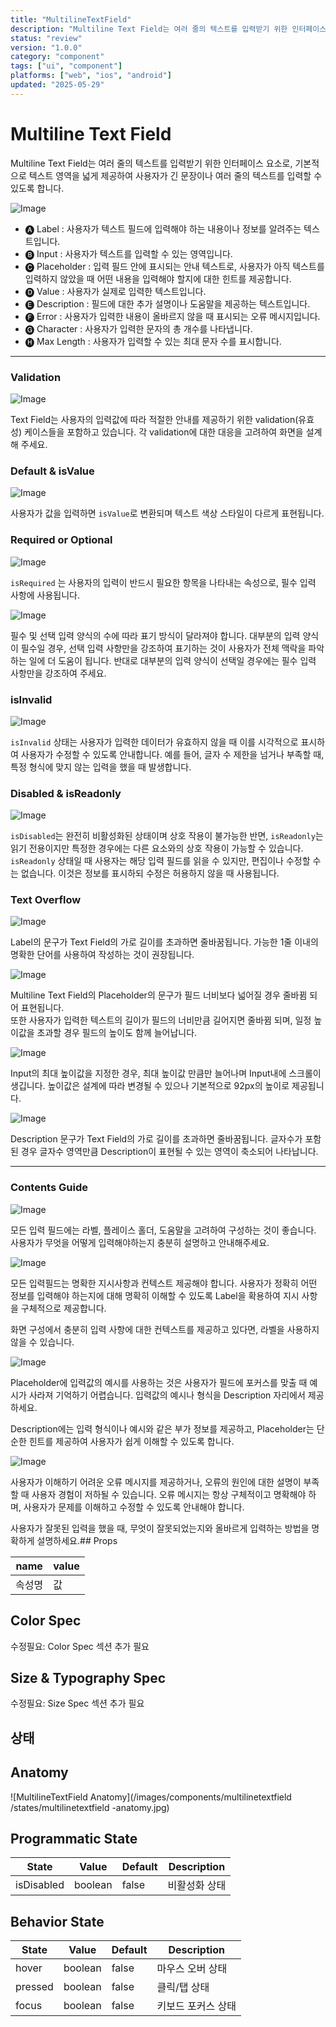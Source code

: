 ```yaml
---
title: "MultilineTextField"
description: "Multiline Text Field는 여러 줄의 텍스트를 입력받기 위한 인터페이스 요소로, 기본적으로 텍스트 영역을 넓게 제공하여 사용자가 긴 문장이나 여러 줄의 텍스트를 입력할 수 있도록 합니다."
status: "review"
version: "1.0.0"
category: "component"
tags: ["ui", "component"]
platforms: ["web", "ios", "android"]
updated: "2025-05-29"
---
```


# Multiline Text Field 

Multiline Text Field는 여러 줄의 텍스트를 입력받기 위한 인터페이스 요소로, 
기본적으로 텍스트 영역을 넓게 제공하여 사용자가 긴 문장이나 여러 줄의 텍스트를 입력할 수 있도록 합니다.

![Image](https://img.29cm.co.kr/next-edition/2024/09/02/f136219176ac4bf3bed159620a9c5c17_20240902130102.jpg)

- 🅐 Label : 사용자가 텍스트 필드에 입력해야 하는 내용이나 정보를 알려주는 텍스트입니다. 
- 🅑 Input : 사용자가 텍스트를 입력할 수 있는 영역입니다. 
- 🅒 Placeholder : 입력 필드 안에 표시되는 안내 텍스트로, 사용자가 아직 텍스트를 입력하지 않았을 때 어떤 내용을 입력해야 할지에 대한 힌트를 제공합니다.
- 🅓 Value : 사용자가 실제로 입력한 텍스트입니다. 
- 🅔 Description : 필드에 대한 추가 설명이나 도움말을 제공하는 텍스트입니다. 
- 🅕 Error : 사용자가 입력한 내용이 올바르지 않을 때 표시되는 오류 메시지입니다.
- 🅖 Character :  사용자가 입력한 문자의 총 개수를 나타냅니다. 
- 🅗 Max Length : 사용자가 입력할 수 있는 최대 문자 수를 표시합니다.

---

### Validation

![Image](https://img.29cm.co.kr/next-edition/2024/09/02/072f87f7bb9d4f52a0e5d2e83f390b4b_20240902163228.jpg)

Text Field는 사용자의 입력값에 따라 적절한 안내를 제공하기 위한 validation(유효성) 케이스들을 포함하고 있습니다. 
각 validation에 대한 대응을 고려하여 화면을 설계해 주세요.

### Default & isValue

![Image](https://img.29cm.co.kr/next-edition/2024/09/02/9e01fa77b981491085d90a51e8ca040c_20240902165003.jpg)

사용자가 값을 입력하면 `isValue`로 변환되며 텍스트 색상 스타일이 다르게 표현됩니다.

### Required or Optional

![Image](https://img.29cm.co.kr/next-edition/2024/09/03/1788224d0f814310ac44835c18900584_20240903112854.jpg)

`isRequired` 는 사용자의 입력이 반드시 필요한 항목을 나타내는 속성으로, 필수 입력 사항에 사용됩니다.

![Image](https://img.29cm.co.kr/next-edition/2024/09/03/652fc6e0a18e49dbbd7555b998929494_20240903112854.jpg)

필수 및 선택 입력 양식의 수에 따라 표기 방식이 달라져야 합니다. 
대부분의 입력 양식이 필수일 경우, 선택 입력 사항만을 강조하여 표기하는 것이 사용자가 전체 맥락을 파악하는 일에 더 도움이 됩니다. 반대로 대부분의 입력 양식이 선택일 경우에는 필수 입력 사항만을 강조하여 주세요.

### isInvalid 

![Image](https://img.29cm.co.kr/next-edition/2024/09/03/48286e0f54304ddb9521cae2b67ac508_20240903113906.jpg)

 `isInvalid` 상태는 사용자가 입력한 데이터가 유효하지 않을 때 이를 시각적으로 표시하여 사용자가 수정할 수 있도록 안내합니다. 
 예를 들어, 글자 수 제한을 넘거나 부족할 때, 특정 형식에 맞지 않는 입력을 했을 때 발생합니다.

 

### Disabled & isReadonly

![Image](https://img.29cm.co.kr/next-edition/2024/09/03/9d591b2e095e494c983b9980ab2f4547_20240903152256.jpg)

`isDisabled`는 완전히 비활성화된 상태이며 상호 작용이 불가능한 반면, 
`isReadonly`는 읽기 전용이지만 특정한 경우에는 다른 요소와의 상호 작용이 가능할 수 있습니다. 
`isReadonly` 상태일 때 사용자는 해당 입력 필드를 읽을 수 있지만, 편집이나 수정할 수는 없습니다. 
이것은 정보를 표시하되 수정은 허용하지 않을 때 사용됩니다.

### Text Overflow

![Image](https://img.29cm.co.kr/next-edition/2024/09/03/47eaef7f6a394c1e9f0b01b07c70a3b2_20240903155033.jpg)

Label의 문구가 Text Field의 가로 길이를 초과하면 줄바꿈됩니다.
가능한 1줄 이내의 명확한 단어를 사용하여 작성하는 것이 권장됩니다.

![Image](https://img.29cm.co.kr/next-edition/2024/09/03/bf9a94e8f5604f4e9cfbf94043dd48d2_20240903155033.jpg)

Multiline Text Field의 Placeholder의 문구가 필드 너비보다 넓어질 경우 줄바뀜 되어 표현됩니다.  
또한 사용자가 입력한 텍스트의 길이가 필드의 너비만큼 길어지면 줄바뀜 되며, 일정 높이값을 초과할 경우 필드의 높이도 함께 늘어납니다.

![Image](https://img.29cm.co.kr/next-edition/2024/09/03/a9548f30baed4f168b201fbec2e9fb84_20240903160243.jpg)

Input의 최대 높이값을 지정한 경우, 최대 높이값 만큼만 늘어나며 Input내에 스크롤이 생깁니다. 
높이값은 설계에 따라 변경될 수 있으나 기본적으로 92px의 높이로 제공됩니다. 

![Image](https://img.29cm.co.kr/next-edition/2024/09/03/d0979be0803943edb14b06ca8f5585b8_20240903155033.jpg)

Description 문구가 Text Field의 가로 길이를 초과하면 줄바꿈됩니다.
글자수가 포함된 경우 글자수 영역만큼 Description이 표현될 수 있는 영역이 축소되어 나타납니다.

---

### Contents Guide

 ![Image](https://img.29cm.co.kr/next-edition/2024/09/04/b482130bebba4381a4580dbdcf17fffc_20240904175742.jpg)

모든 입력 필드에는 라벨, 플레이스 홀더, 도움말을 고려하여 구성하는 것이 좋습니다. 사용자가 무엇을 어떻게 입력해야하는지 충분히 설명하고 안내해주세요.

 ![Image](https://img.29cm.co.kr/next-edition/2024/09/04/a72dabba2fae4ea18aed7aaddf64cd29_20240904181003.png)

모든 입력필드는 명확한 지시사항과 컨텍스트 제공해야 합니다. 사용자가 정확히 어떤 정보를 입력해야 하는지에 대해 명확히 이해할 수 있도록 Label을 확용하여 지시 사항을 구체적으로 제공합니다.

화면 구성에서 충분히 입력 사항에 대한 컨텍스트를 제공하고 있다면,
라벨을 사용하지 않을 수 있습니다. 

 ![Image](https://img.29cm.co.kr/next-edition/2024/09/04/6985143624cb487eb186bcdf465b107d_20240904181003.png)

Placeholder에 입력값의 예시를 사용하는 것은 사용자가 필드에 포커스를 맞출 때 예시가 사라져 기억하기 어렵습니다. 입력값의 예시나 형식을 Description 자리에서 제공하세요.

Description에는 입력 형식이나 예시와 같은 부가 정보를 제공하고, Placeholder는 단순한 힌트를 제공하여 사용자가 쉽게 이해할 수 있도록 합니다.

 ![Image](https://img.29cm.co.kr/next-edition/2024/09/04/3c79b9efd01b41b3bf4981db19543d8d_20240904182143.png)

사용자가 이해하기 어려운 오류 메시지를 제공하거나, 오류의 원인에 대한 설명이 부족할 때 사용자 경험이 저하될 수 있습니다. 오류 메시지는 항상 구체적이고 명확해야 하며, 사용자가 문제를 이해하고 수정할 수 있도록 안내해야 합니다.

사용자가 잘못된 입력을 했을 때, 무엇이 잘못되었는지와 올바르게 입력하는 방법을 명확하게 설명하세요.## Props

| name | value |
| --- | --- |
| 속성명 | 값 |

## Color Spec

수정필요: Color Spec 섹션 추가 필요

## Size & Typography Spec

수정필요: Size Spec 섹션 추가 필요

## 상태

## Anatomy

![MultilineTextField  Anatomy](/images/components/multilinetextfield /states/multilinetextfield -anatomy.jpg)

## Programmatic State

| State | Value | Default | Description |
| --- | --- | --- | --- |
| isDisabled | boolean | false | 비활성화 상태 |

## Behavior State

| State | Value | Default | Description |
| --- | --- | --- | --- |
| hover | boolean | false | 마우스 오버 상태 |
| pressed | boolean | false | 클릭/탭 상태 |
| focus | boolean | false | 키보드 포커스 상태 |

